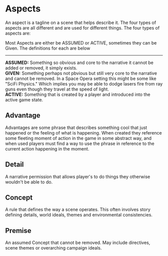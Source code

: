 
# Aspects

An aspect is a tagline on a scene that helps describe it. The four types of aspects are all different and are used for different things. The four types of aspects are:

<Callout emoji="❔" color="blue.700" heading="Active, Assumed and Given">
    Most Aspects are either be ASSUMED or ACTIVE, sometimes they can be Given.
    The definitions for each are below
    <hr />
    <strong>ASSUMED:</strong> Something so obvious and core to the narrative it
    cannot be added or removed, it simply exists. <br />
    <strong>GIVEN:</strong> Something perhaps not pbvious but still very core to
    the narrative and cannot be removed. In a Space Opera setting this might be some
    like "SciFi Physics." Which implies you may be able to dodge lasers fire from
    ray guns even though they travel at the speed of light. <br />
    <strong>ACTIVE:</strong> Something that is created by a player and
    introduced into the active game state. <br />
</Callout>

## Advantage

Advantages are some phrase that describes something cool that just happened or the feeling of what is happening. When created they reference some fleeting moment of action in the game in some abstract way, and when used players must find a way to use the phrase in reference to the current action happening in the moment.

## Detail

A narrative permission that allows player's to do things they otherwise wouldn't be able to do.

## Concept

A rule that defines the way a scene operates. This often involves story defining details, world ideals, themes and environmental consistencies.

## Premise

An assumed Concept that cannot be removed. May include directives, scene themes or overarching campaign ideals.
